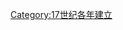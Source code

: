 {{Commons category|1643 establishments}}
{{estcat|164|3|1639|1650}}
[[Category:17世纪各年建立|Category:17世纪各年建立]]